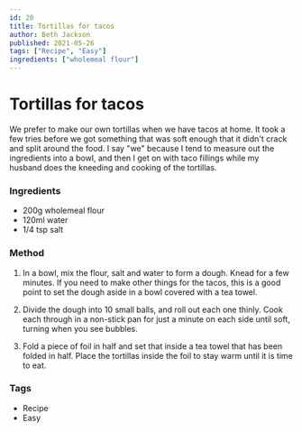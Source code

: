 ```yaml
---
id: 20
title: Tortillas for tacos
author: Beth Jackson
published: 2021-05-26
tags: ["Recipe", "Easy"]
ingredients: ["wholemeal flour"]
---
```


# Tortillas for tacos

<BlogTextWrapper>

We prefer to make our own tortillas when we have tacos at home. It took a few tries before we got something that was soft enough that it didn't crack and split around the food. I say "we" because I tend to measure out the ingredients into a bowl, and then I get on with taco fillings while my husband does the kneeding and cooking of the tortillas.

</BlogTextWrapper>

<BlogTextWrapper>

### Ingredients

- 200g wholemeal flour
- 120ml water
- 1/4 tsp salt

</BlogTextWrapper>

<BlogTextWrapper>

### Method

1. In a bowl, mix the flour, salt and water to form a dough. Knead for a few minutes. If you need to make other things for the tacos, this is a good point to set the dough aside in a bowl covered with a tea towel.

2. Divide the dough into 10 small balls, and roll out each one thinly. Cook each through in a non-stick pan for just a minute on each side until soft, turning when you see bubbles.

3. Fold a piece of foil in half and set that inside a tea towel that has been folded in half. Place the tortillas inside the foil to stay warm until it is time to eat.

</BlogTextWrapper>

<BlogTextWrapper>

### Tags

- Recipe
- Easy

</BlogTextWrapper>
